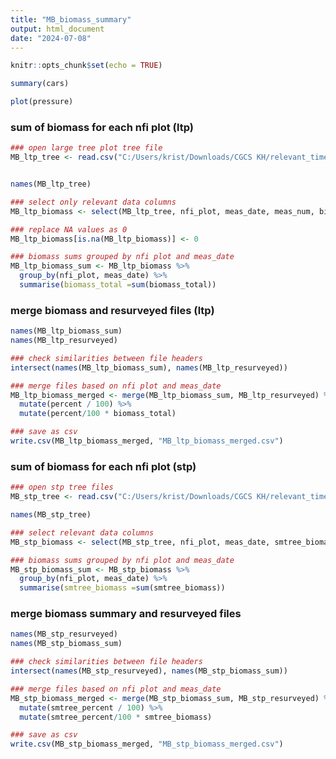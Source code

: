 ```yaml
---
title: "MB_biomass_summary"
output: html_document
date: "2024-07-08"
---
```


```r
knitr::opts_chunk$set(echo = TRUE)
```



```r
summary(cars)
```



```r
plot(pressure)
```

### sum of biomass for each nfi plot (ltp)
```r
### open large tree plot tree file
MB_ltp_tree <- read.csv("C:/Users/krist/Downloads/CGCS KH/relevant_time_data/mb_gp_ltp_tree.csv")


names(MB_ltp_tree)

### select only relevant data columns
MB_ltp_biomass <- select(MB_ltp_tree, nfi_plot, meas_date, meas_num, biomass_total)

### replace NA values as 0
MB_ltp_biomass[is.na(MB_ltp_biomass)] <- 0

### biomass sums grouped by nfi plot and meas_date
MB_ltp_biomass_sum <- MB_ltp_biomass %>%
  group_by(nfi_plot, meas_date) %>%
  summarise(biomass_total =sum(biomass_total))

```

### merge biomass and resurveyed files (ltp)
```r
names(MB_ltp_biomass_sum)
names(MB_ltp_resurveyed)

### check similarities between file headers
intersect(names(MB_ltp_biomass_sum), names(MB_ltp_resurveyed))

### merge files based on nfi plot and meas_date
MB_ltp_biomass_merged <- merge(MB_ltp_biomass_sum, MB_ltp_resurveyed) %>%
  mutate(percent / 100) %>%
  mutate(percent/100 * biomass_total)

### save as csv
write.csv(MB_ltp_biomass_merged, "MB_ltp_biomass_merged.csv")

```


### sum of biomass for each nfi plot (stp)
```r
### open stp tree files
MB_stp_tree <- read.csv("C:/Users/krist/Downloads/CGCS KH/relevant_time_data/mb_gp_stp_tree.csv")

names(MB_stp_tree)

### select relevant data columns
MB_stp_biomass <- select(MB_stp_tree, nfi_plot, meas_date, smtree_biomass)

### biomass sums grouped by nfi plot and meas_date
MB_stp_biomass_sum <- MB_stp_biomass %>%
  group_by(nfi_plot, meas_date) %>%
  summarise(smtree_biomass =sum(smtree_biomass))

```

### merge biomass summary and resurveyed files
```r
names(MB_stp_resurveyed)
names(MB_stp_biomass_sum)

### check similarities between file headers
intersect(names(MB_stp_resurveyed), names(MB_stp_biomass_sum))

### merge files based on nfi plot and meas_date
MB_stp_biomass_merged <- merge(MB_stp_biomass_sum, MB_stp_resurveyed) %>%
  mutate(smtree_percent / 100) %>%
  mutate(smtree_percent/100 * smtree_biomass)

### save as csv
write.csv(MB_stp_biomass_merged, "MB_stp_biomass_merged.csv")
```

